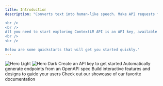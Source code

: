 ```yaml
---
title: Introduction
description: "Converts text into human-like speech. Make API requests from your application.

<br />
<br />
All you need to start exploring ContextLM API is an API key, available credits, and some basic knowledge of how to make API requests.
<br />
<br />

Below are some quickstarts that will get you started quickly."
---
```


<img className="hidden " src="/images/hero-light.png" alt="Hero Light" />
<img className="hidden" src="/images/hero-dark.png" alt="Hero Dark" />

<CardGroup cols={2}>
  <Card
    title="Create an API Key"
    icon="key"
    href="https://contextlm.ai/profile">
    Create an API key to get started
  </Card>
  <Card title="Reference APIs" icon="code" href="/api-reference/introduction">
    Automatically generate endpoints from an OpenAPI spec
  </Card>
  <Card
    title="Add Components"
    icon="screwdriver-wrench"
    href="https://mintlify.com/docs/content/components/accordions">
    Build interactive features and designs to guide your users
  </Card>
  <Card
    title="Get Inspiration"
    icon="stars"
    href="https://mintlify.com/customers">
    Check out our showcase of our favorite documentation
  </Card>
</CardGroup>
